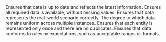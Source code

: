 <CardGroup cols={3}>
  <Card title="Freshness" icon="stopwatch">
    Ensures that data is up to date and reflects the latest information.
  </Card>
  <Card title="Completeness" icon="ballot-check">
    Ensures all required data is available, without missing values.
  </Card>
  <Card title="Accuracy" icon="bullseye-arrow">
    Ensures that data represents the real-world scenario correctly.
  </Card>
  <Card title="Consistency" icon="code-compare">
    The degree to which data remains uniform across multiple instances.
  </Card>
  <Card title="Uniqueness" icon="barcode-read">
    Ensures that each entity is represented only once and there are no duplicates.
  </Card>
  <Card title="Validity" icon="puzzle">
    Ensures that data conforms to rules or expectations, such as acceptable ranges or formats.
  </Card>
</CardGroup>